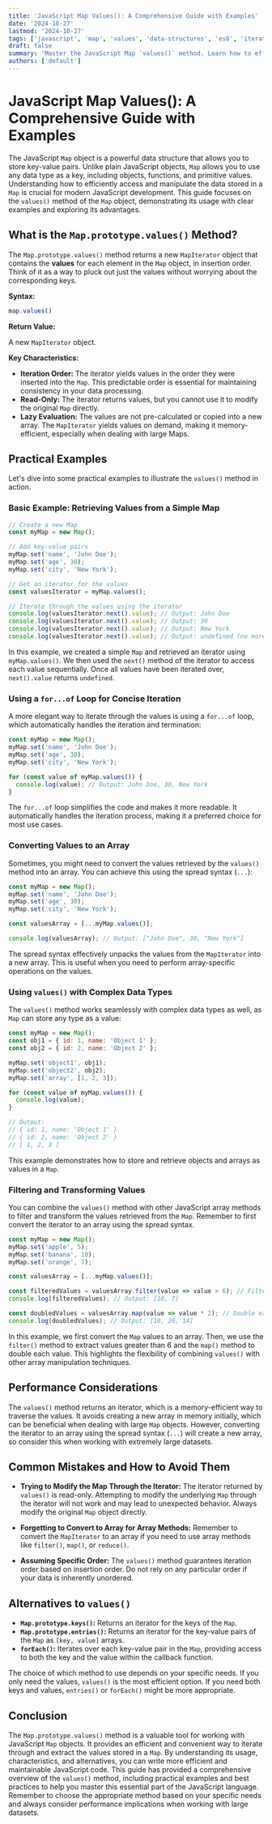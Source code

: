 ```yaml
---
title: 'JavaScript Map Values(): A Comprehensive Guide with Examples'
date: '2024-10-27'
lastmod: '2024-10-27'
tags: ['javascript', 'map', 'values', 'data-structures', 'es6', 'iterators']
draft: false
summary: 'Master the JavaScript Map `values()` method. Learn how to efficiently iterate through and extract values from Map objects with practical code examples and best practices.'
authors: ['default']
---
```


# JavaScript Map Values(): A Comprehensive Guide with Examples

The JavaScript `Map` object is a powerful data structure that allows you to store key-value pairs.  Unlike plain JavaScript objects, `Map` allows you to use any data type as a key, including objects, functions, and primitive values.  Understanding how to efficiently access and manipulate the data stored in a `Map` is crucial for modern JavaScript development. This guide focuses on the `values()` method of the `Map` object, demonstrating its usage with clear examples and exploring its advantages.

## What is the `Map.prototype.values()` Method?

The `Map.prototype.values()` method returns a new `MapIterator` object that contains the **values** for each element in the `Map` object, in insertion order.  Think of it as a way to pluck out just the values without worrying about the corresponding keys.

**Syntax:**

```javascript
map.values()
```

**Return Value:**

A new `MapIterator` object.

**Key Characteristics:**

*   **Iteration Order:**  The iterator yields values in the order they were inserted into the `Map`. This predictable order is essential for maintaining consistency in your data processing.
*   **Read-Only:**  The iterator returns values, but you cannot use it to modify the original `Map` directly.
*   **Lazy Evaluation:** The values are not pre-calculated or copied into a new array. The `MapIterator` yields values on demand, making it memory-efficient, especially when dealing with large Maps.

## Practical Examples

Let's dive into some practical examples to illustrate the `values()` method in action.

### Basic Example: Retrieving Values from a Simple Map

```javascript
// Create a new Map
const myMap = new Map();

// Add key-value pairs
myMap.set('name', 'John Doe');
myMap.set('age', 30);
myMap.set('city', 'New York');

// Get an iterator for the values
const valuesIterator = myMap.values();

// Iterate through the values using the iterator
console.log(valuesIterator.next().value); // Output: John Doe
console.log(valuesIterator.next().value); // Output: 30
console.log(valuesIterator.next().value); // Output: New York
console.log(valuesIterator.next().value); // Output: undefined (no more values)
```

In this example, we created a simple `Map` and retrieved an iterator using `myMap.values()`.  We then used the `next()` method of the iterator to access each value sequentially.  Once all values have been iterated over, `next().value` returns `undefined`.

### Using a `for...of` Loop for Concise Iteration

A more elegant way to iterate through the values is using a `for...of` loop, which automatically handles the iteration and termination:

```javascript
const myMap = new Map();
myMap.set('name', 'John Doe');
myMap.set('age', 30);
myMap.set('city', 'New York');

for (const value of myMap.values()) {
  console.log(value); // Output: John Doe, 30, New York
}
```

The `for...of` loop simplifies the code and makes it more readable. It automatically handles the iteration process, making it a preferred choice for most use cases.

### Converting Values to an Array

Sometimes, you might need to convert the values retrieved by the `values()` method into an array. You can achieve this using the spread syntax (`...`):

```javascript
const myMap = new Map();
myMap.set('name', 'John Doe');
myMap.set('age', 30);
myMap.set('city', 'New York');

const valuesArray = [...myMap.values()];

console.log(valuesArray); // Output: ["John Doe", 30, "New York"]
```

The spread syntax effectively unpacks the values from the `MapIterator` into a new array.  This is useful when you need to perform array-specific operations on the values.

### Using `values()` with Complex Data Types

The `values()` method works seamlessly with complex data types as well, as `Map` can store any type as a value:

```javascript
const myMap = new Map();
const obj1 = { id: 1, name: 'Object 1' };
const obj2 = { id: 2, name: 'Object 2' };

myMap.set('object1', obj1);
myMap.set('object2', obj2);
myMap.set('array', [1, 2, 3]);

for (const value of myMap.values()) {
  console.log(value);
}

// Output:
// { id: 1, name: 'Object 1' }
// { id: 2, name: 'Object 2' }
// [ 1, 2, 3 ]
```

This example demonstrates how to store and retrieve objects and arrays as values in a `Map`.

### Filtering and Transforming Values

You can combine the `values()` method with other JavaScript array methods to filter and transform the values retrieved from the `Map`.  Remember to first convert the iterator to an array using the spread syntax.

```javascript
const myMap = new Map();
myMap.set('apple', 5);
myMap.set('banana', 10);
myMap.set('orange', 7);

const valuesArray = [...myMap.values()];

const filteredValues = valuesArray.filter(value => value > 6); // Filter values greater than 6
console.log(filteredValues); // Output: [10, 7]

const doubledValues = valuesArray.map(value => value * 2); // Double each value
console.log(doubledValues); // Output: [10, 20, 14]
```

In this example, we first convert the `Map` values to an array.  Then, we use the `filter()` method to extract values greater than 6 and the `map()` method to double each value.  This highlights the flexibility of combining `values()` with other array manipulation techniques.

## Performance Considerations

The `values()` method returns an iterator, which is a memory-efficient way to traverse the values. It avoids creating a new array in memory initially, which can be beneficial when dealing with large `Map` objects.  However, converting the iterator to an array using the spread syntax (`...`) will create a new array, so consider this when working with extremely large datasets.

## Common Mistakes and How to Avoid Them

*   **Trying to Modify the Map Through the Iterator:** The iterator returned by `values()` is read-only. Attempting to modify the underlying `Map` through the iterator will not work and may lead to unexpected behavior. Always modify the original `Map` object directly.

*   **Forgetting to Convert to Array for Array Methods:** Remember to convert the `MapIterator` to an array if you need to use array methods like `filter()`, `map()`, or `reduce()`.

*   **Assuming Specific Order:** The `values()` method guarantees iteration order based on insertion order.  Do not rely on any particular order if your data is inherently unordered.

## Alternatives to `values()`

*   **`Map.prototype.keys()`:**  Returns an iterator for the keys of the `Map`.
*   **`Map.prototype.entries()`:**  Returns an iterator for the key-value pairs of the `Map` as `[key, value]` arrays.
*   **`forEach()`:** Iterates over each key-value pair in the `Map`, providing access to both the key and the value within the callback function.

The choice of which method to use depends on your specific needs. If you only need the values, `values()` is the most efficient option. If you need both keys and values, `entries()` or `forEach()` might be more appropriate.

## Conclusion

The `Map.prototype.values()` method is a valuable tool for working with JavaScript `Map` objects. It provides an efficient and convenient way to iterate through and extract the values stored in a `Map`. By understanding its usage, characteristics, and alternatives, you can write more efficient and maintainable JavaScript code.  This guide has provided a comprehensive overview of the `values()` method, including practical examples and best practices to help you master this essential part of the JavaScript language. Remember to choose the appropriate method based on your specific needs and always consider performance implications when working with large datasets.